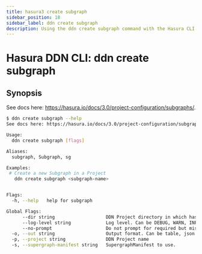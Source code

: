 ```yaml
---
title: hasura3 create subgraph
sidebar_position: 18
sidebar_label: ddn create subgraph
description: Using the ddn create subgraph command with the Hasura CLI
---
```


# Hasura DDN CLI: ddn create subgraph 

## Synopsis
See docs here: https://hasura.io/docs/3.0/project-configuration/subgraphs/.

```bash
$ ddn create subgraph --help
See docs here: https://hasura.io/docs/3.0/project-configuration/subgraphs/

Usage:
  ddn create subgraph [flags]

Aliases:
  subgraph, Subgraph, sg

Examples:
 # Create a new Subgraph in a Project
   ddn create subgraph <subgraph-name>


Flags:
  -h, --help   help for subgraph

Global Flags:
      --dir string                   DDN Project directory in which hasura.yaml is present (default ".")
      --log-level string             Log level. Can be DEBUG, WARN, INFO, ERROR, or FATAL. (default "INFO")
      --no-prompt                    Do not prompt for required but missing flags
  -o, --out string                   Output format. Can be table, json or yaml. (default "table")
  -p, --project string               DDN Project name
  -s, --supergraph-manifest string   SupergraphManifest to use.
```

